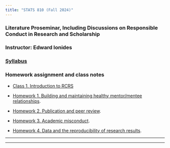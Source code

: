 ```yaml
---
title: "STATS 810 (Fall 2024)"
---
```


###  Literature Proseminar, Including Discussions on Responsible Conduct in Research and Scholarship
 
### Instructor: Edward Ionides 

### [Syllabus](syllabus.html) 

### Homework assignment and class notes

* [Class 1. Introduction to RCRS](first-class.html)

* [Homework 1. Building and maintaining healthy mentor/mentee relationships](hw01.pdf).


* [Homework 2. Publication and peer review](hw02.pdf).

* [Homework 3. Academic misconduct](hw03.pdf). 

* [Homework 4. Data and the reproducibility of research results](hw04.pdf).

<!--
* [Homework 5. Conflicts of interest and conflicts of commitment](hw05.pdf).

* [Homework 6. Collaborative research & Human participants and animal subjects](hw06.pdf).

* [Homework 7. Negligence, mistakes & how to avoid them](hw07.pdf).

* [Homework 8. Internet repositories for collaboration and open-source research: git and GitHub](hw08.html).

* [Homework 9. Linux and the open source software movement](hw09.pdf).

* [Homework 10. Parallel statistical computing](hw10.pdf).

* [Homework 11. A workflow for reproducible statistical research: combining Latex and R with knitr](hw11.pdf).

    + [Debugging hints for homework 11](hw11supp.html).

* [Homework 12. Statistical computing on greatlakes](hw12.pdf).

    + [Introductory notes on command-line usage of greatlakes](gl/slides.pdf).


-->

------------

-----------
